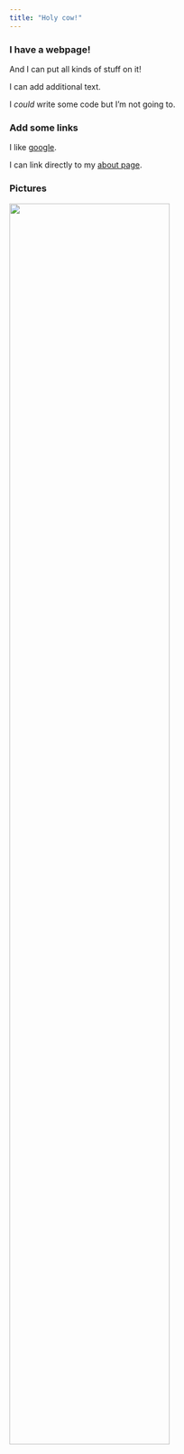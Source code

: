 ```yaml
---
title: "Holy cow!"
---
```


### I have a webpage!

And I can put all kinds of stuff on it!

I can add additional text.

I *could* write some code but I'm not going to.

### Add some links

I like [google](http://www.google.com).

I can link directly to my [about page](about.html).

### Pictures

<img src="image/image.jpg" style="width:75%">

